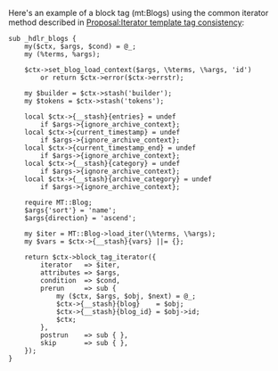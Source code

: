 Here's an example of a block tag (mt:Blogs) using the common iterator method described in [[Proposal:Iterator template tag consistency]]:

<pre>
sub _hdlr_blogs {
    my($ctx, $args, $cond) = @_;
    my (%terms, %args);

    $ctx->set_blog_load_context($args, \%terms, \%args, 'id')
        or return $ctx->error($ctx->errstr);

    my $builder = $ctx->stash('builder');
    my $tokens = $ctx->stash('tokens');

    local $ctx->{__stash}{entries} = undef
        if $args->{ignore_archive_context};
    local $ctx->{current_timestamp} = undef
        if $args->{ignore_archive_context};
    local $ctx->{current_timestamp_end} = undef
        if $args->{ignore_archive_context};
    local $ctx->{__stash}{category} = undef
        if $args->{ignore_archive_context};
    local $ctx->{__stash}{archive_category} = undef
        if $args->{ignore_archive_context};

    require MT::Blog;
    $args{'sort'} = 'name';
    $args{direction} = 'ascend';

    my $iter = MT::Blog->load_iter(\%terms, \%args);
    my $vars = $ctx->{__stash}{vars} ||= {};

    return $ctx->block_tag_iterator({
        iterator   => $iter,
        attributes => $args,
        condition  => $cond,
        prerun     => sub {
            my ($ctx, $args, $obj, $next) = @_;
            $ctx->{__stash}{blog}    = $obj;
            $ctx->{__stash}{blog_id} = $obj->id;
            $ctx;
        },
        postrun    => sub { },
        skip       => sub { },
    });
}
</pre>

